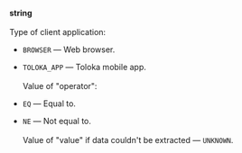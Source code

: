 **string**<br/><br/>Type of client application:

- `BROWSER` — Web browser.
- `TOLOKA_APP` — Toloka mobile app.<br/><br/>Value of "operator":

- `EQ` — Equal to.
- `NE` — Not equal to.<br/><br/>Value of "value" if data couldn't be extracted — `UNKNOWN`.